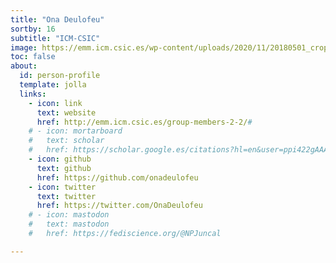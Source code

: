 ```yaml
---
title: "Ona Deulofeu"
sortby: 16
subtitle: "ICM-CSIC"
image: https://emm.icm.csic.es/wp-content/uploads/2020/11/20180501_crop.jpg
toc: false
about:
  id: person-profile
  template: jolla
  links:
    - icon: link
      text: website
      href: http://emm.icm.csic.es/group-members-2-2/#
    # - icon: mortarboard
    #   text: scholar
    #   href: https://scholar.google.es/citations?hl=en&user=ppi422gAAAAJ
    - icon: github
      text: github
      href: https://github.com/onadeulofeu
    - icon: twitter
      text: twitter
      href: https://twitter.com/OnaDeulofeu
    # - icon: mastodon
    #   text: mastodon
    #   href: https://fediscience.org/@NPJuncal

---
```


:::{#person-profile}
:::




